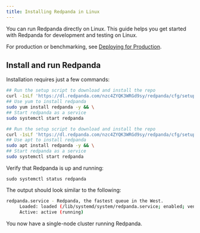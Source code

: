 ```yaml
---
title: Installing Redpanda in Linux
---
```


<head>
    <meta name="title" content="Linux Quick Start Guide | Redpanda Docs"/>
    <meta name="description" content="Linux quick start guide."/>
    <link rel="canonical" href="https://docs.redpanda.com/docs/get-started/quick-start/" />
</head>


You can run Redpanda directly on Linux. This guide helps you get started with Redpanda for development and testing on Linux.

For production or benchmarking, see [Deploying for Production](../../deployment/production-deployment).

## Install and run Redpanda

Installation requires just a few commands:

<Tabs>
    <TabItem value="fedora" label="Fedora/RedHat" default>


  ```bash
  ## Run the setup script to download and install the repo
  curl -1sLf 'https://dl.redpanda.com/nzc4ZYQK3WRGd9sy/redpanda/cfg/setup/bash.rpm.sh' | sudo -E bash && \
  ## Use yum to install redpanda
  sudo yum install redpanda -y && \
  ## Start redpanda as a service 
  sudo systemctl start redpanda
  ```


  </TabItem>
      <TabItem value="debian" label="Debian/Ubuntu" default>

```bash
## Run the setup script to download and install the repo
curl -1sLf 'https://dl.redpanda.com/nzc4ZYQK3WRGd9sy/redpanda/cfg/setup/bash.deb.sh' | sudo -E bash && \
## Use apt to install redpanda
sudo apt install redpanda -y && \
## Start redpanda as a service 
sudo systemctl start redpanda
```

  </TabItem>
    </Tabs>

Verify that Redpanda is up and running: 

`sudo systemctl status redpanda`

The output should look similar to the following:

```bash
redpanda.service - Redpanda, the fastest queue in the West.
     Loaded: loaded (/lib/systemd/system/redpanda.service; enabled; vendor preset: enabled)
     Active: active (running)
```

You now have a single-node cluster running Redpanda.